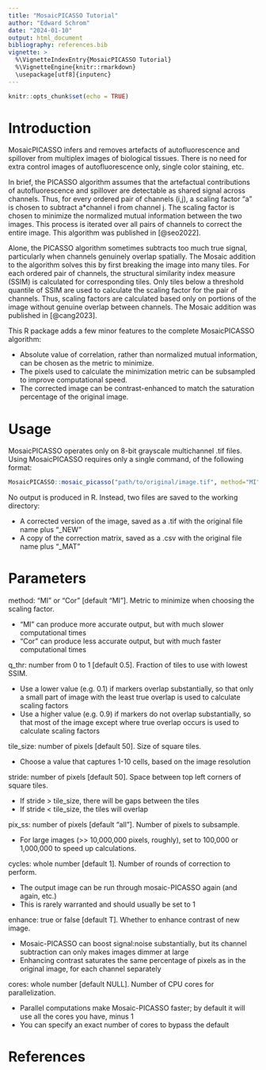 ---
title: "MosaicPICASSO Tutorial"
author: "Edward Schrom"
date: "2024-01-10"
output: html_document
bibliography: references.bib
vignette: >
  %\VignetteIndexEntry{MosaicPICASSO Tutorial}
  %\VignetteEngine{knitr::rmarkdown}
  \usepackage[utf8]{inputenc}
---

```{r setup, include=FALSE}
knitr::opts_chunk$set(echo = TRUE)
```

# Introduction

MosaicPICASSO infers and removes artefacts of autofluorescence and spillover from multiplex images of biological tissues. There is no need for extra control images of autofluorescence only, single color staining, etc. 

In brief, the PICASSO algorithm assumes that the artefactual contributions of autofluorescence and spillover are detectable as shared signal across channels. Thus, for every ordered pair of channels (i,j), a scaling factor "a" is chosen to subtract a*channel i from channel j. The scaling factor is chosen to minimize the normalized mutual information between the two images. This process is iterated over all pairs of channels to correct the entire image. This algorithm was published in [@seo2022].

Alone, the PICASSO algorithm sometimes subtracts too much true signal, particularly when channels genuinely overlap spatially. The Mosaic addition to the algorithm solves this by first breaking the image into many tiles. For each ordered pair of channels, the structural similarity index measure (SSIM) is calculated for corresponding tiles. Only tiles below a threshold quantile of SSIM are used to calculate the scaling factor for the pair of channels. Thus, scaling factors are calculated based only on portions of the image without genuine overlap between channels. The Mosaic addition was published in [@cang2023].

This R package adds a few minor features to the complete MosaicPICASSO algorithm:

- Absolute value of correlation, rather than normalized mutual information, can be chosen as the metric to minimize.
- The pixels used to calculate the minimization metric can be subsampled to improve computational speed.
- The corrected image can be contrast-enhanced to match the saturation percentage of the original image.

# Usage

MosaicPICASSO operates only on 8-bit grayscale multichannel .tif files. Using MosaicPICASSO requires only a single command, of the following format:

```{r eval=FALSE}
MosaicPICASSO::mosaic_picasso("path/to/original/image.tif", method="MI", q_thr=0.5, tile_size=50, stride=50, pix_ss="all", enhance=T, cores=NULL)

```

No output is produced in R. Instead, two files are saved to the working directory:

- A corrected version of the image, saved as a .tif with the original file name plus "_NEW"
- A copy of the correction matrix, saved as a .csv with the original file name plus "_MAT"

# Parameters

method: “MI” or “Cor” [default “MI”]. Metric to minimize when choosing the scaling factor.

- "MI" can produce more accurate output, but with much slower computational times
- "Cor" can produce less accurate output, but with much faster computational times

q_thr: number from 0 to 1 [default 0.5]. Fraction of tiles to use with lowest SSIM.

- Use a lower value (e.g. 0.1) if markers overlap substantially, so that only a small part of image with the least true overlap is used to calculate scaling factors
- Use a higher value (e.g. 0.9) if markers do not overlap substantially, so that most of the image except where true overlap occurs is used to calculate scaling factors

tile_size: number of pixels [default 50]. Size of square tiles.

- Choose a value that captures 1-10 cells, based on the image resolution

stride: number of pixels [default 50]. Space between top left corners of square tiles.

- If stride > tile_size, there will be gaps between the tiles
- If stride < tile_size, the tiles will overlap

pix_ss: number of pixels [default “all”]. Number of pixels to subsample.

- For large images (>> 10,000,000 pixels, roughly), set to 100,000 or 1,000,000 to speed up calculations.


cycles: whole number [default 1]. Number of rounds of correction to perform.

- The output image can be run through mosaic-PICASSO again (and again, etc.)
- This is rarely warranted and should usually be set to 1

enhance: true or false [default T]. Whether to enhance contrast of new image.

- Mosaic-PICASSO can boost signal:noise substantially, but its channel subtraction can only makes images dimmer at large
- Enhancing contrast saturates the same percentage of pixels as in the original image, for each channel separately

cores: whole number [default NULL]. Number of CPU cores for parallelization.

- Parallel computations make Mosaic-PICASSO faster; by default it will use all the cores you have, minus 1
- You can specify an exact number of cores to bypass the default

# References